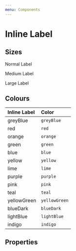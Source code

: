 ```yaml
---
menu: Components
---
```



# Inline Label

## Sizes

<Playground>
  <p>
    <InlineLabel>Normal Label</InlineLabel>
  </p>
  <p>
    <InlineLabel size="medium">Medium Label</InlineLabel>
  </p>
  <p>
    <InlineLabel size="large">Large Label</InlineLabel>
  </p>
</Playground>

## Colours

| Inline Label                                               | Color         |
| :--------------------------------------------------------- | :------------ |
| <InlineLabel color="greyBlue">greyBlue</InlineLabel>       | `greyBlue`    |
| <InlineLabel color="red">red</InlineLabel>                 | `red`         |
| <InlineLabel color="orange">orange</InlineLabel>           | `orange`      |
| <InlineLabel color="green">green</InlineLabel>             | `green`       |
| <InlineLabel color="blue">blue</InlineLabel>               | `blue`        |
| <InlineLabel color="yellow">yellow</InlineLabel>           | `yellow`      |
| <InlineLabel color="lime">lime</InlineLabel>               | `lime`        |
| <InlineLabel color="purple">purple</InlineLabel>           | `purple`      |
| <InlineLabel color="pink">pink</InlineLabel>               | `pink`        |
| <InlineLabel color="teal">teal</InlineLabel>               | `teal`        |
| <InlineLabel color="yellowGreen">yellowGreen</InlineLabel> | `yellowGreen` |
| <InlineLabel color="blueDark">blueDark</InlineLabel>       | `blueDark`    |
| <InlineLabel color="lightBlue">lightBlue</InlineLabel>     | `lightBlue`   |
| <InlineLabel color="indigo">indigo</InlineLabel>           | `indigo`      |

## Properties

 <Props of={InlineLabel} />
